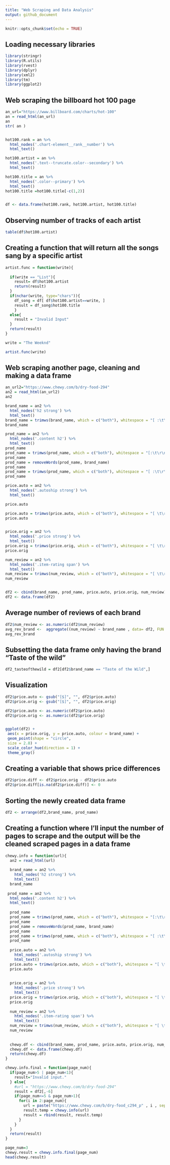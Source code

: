 ---
title: "Web Scraping and Data Analysis"
output: github_document
---

```{r setup, include=FALSE}
knitr::opts_chunk$set(echo = TRUE)
```

## Loading necessary libraries  
  
```{r message=FALSE, warning=FALSE}
library(stringr)
library(R.utils)
library(rvest)
library(dplyr)
library(xml2)
library(tm)
library(ggplot2)
```
  
  
## Web scraping the billboard hot 100 page  
  
```{r message=FALSE, warning=FALSE}
an_url="https://www.billboard.com/charts/hot-100"
an = read_html(an_url)
an
str( an )


hot100.rank = an %>% 
  html_nodes('.chart-element__rank__number') %>% 
  html_text()

hot100.artist = an %>% 
  html_nodes('.text--truncate.color--secondary') %>% 
  html_text()

hot100.title = an %>% 
  html_nodes('.color--primary') %>% 
  html_text()
hot100.title =hot100.title[-c(1,2)]


df <- data.frame(hot100.rank, hot100.artist, hot100.title)
```
  
  
## Observing number of tracks of each artist  
  
```{r message=FALSE, warning=FALSE}
table(df$hot100.artist)
```
  
  
## Creating a function that will return all the songs sang by a specific artist  
  
```{r message=FALSE, warning=FALSE}
artist.func = function(write){
  
  if(write == "List"){
    result= df$hot100.artist
    return(result)
  } 
  if(nchar(write, type="chars")){
    df_song = df[ df$hot100.artist==write, ]
    result = df_song$hot100.title
    }
  else{
    result = "Invalid Input"
  }
  return(result)
}

write = "The Weeknd"

artist.func(write)
```
  
  
## Web scraping another page, cleaning and making a data frame  
  
```{r message=FALSE, warning=FALSE}
an_url2="https://www.chewy.com/b/dry-food-294"
an2 = read_html(an_url2)
an2

brand_name = an2 %>% 
  html_nodes('h2 strong') %>% 
  html_text()
brand_name = trimws(brand_name, which = c("both"), whitespace = "[ :\t\r\n]")
brand_name

prod_name = an2 %>% 
  html_nodes('.content h2') %>% 
  html_text()
prod_name
prod_name = trimws(prod_name, which = c("both"), whitespace = "[:\t\r\n]")
prod_name
prod_name = removeWords(prod_name, brand_name)
prod_name
prod_name = trimws(prod_name, which = c("both"), whitespace = "[ :\t\r\n]")
prod_name

price.auto = an2 %>% 
  html_nodes('.autoship strong') %>%
  html_text()

price.auto

price.auto = trimws(price.auto, which = c("both"), whitespace = "[ \t\r\n]")
price.auto


price.orig = an2 %>% 
  html_nodes('.price strong') %>% 
  html_text()
price.orig = trimws(price.orig, which = c("both"), whitespace = "[ \t\r\n]")
price.orig

num_review = an2 %>% 
  html_nodes('.item-rating span') %>% 
  html_text()
num_review = trimws(num_review, which = c("both"), whitespace = "[ \t\r\n]")
num_review


df2 <- cbind(brand_name, prod_name, price.auto, price.orig, num_review)
df2 <- data.frame(df2)
```
  
  
## Average number of reviews of each brand  
  
```{r message=FALSE, warning=FALSE}
df2$num_review <- as.numeric(df2$num_review)
avg_rev_brand <-  aggregate((num_review) ~ brand_name , data= df2, FUN = mean)
avg_rev_brand
```
  
  
## Subsetting the data frame only having the brand "Taste of the wild"  
  
```{r message=FALSE, warning=FALSE}
df2_tasteofthewild = df2[df2$brand_name == "Taste of the Wild",]
```
  
  
## Visualization  
  
```{r message=FALSE, warning=FALSE}
df2$price.auto <- gsub("[$]", "", df2$price.auto)
df2$price.orig <- gsub("[$]", "", df2$price.orig)

df2$price.auto <- as.numeric(df2$price.auto)
df2$price.orig <- as.numeric(df2$price.orig)


ggplot(df2) +
 aes(x = price.orig, y = price.auto, colour = brand_name) +
 geom_point(shape = "circle", 
 size = 2.8) +
 scale_color_hue(direction = 1) +
 theme_gray()
```
  
  
## Creating a variable that shows price differences  
  
```{r message=FALSE, warning=FALSE}
df2$price.diff <- df2$price.orig - df2$price.auto
df2$price.diff[is.na(df2$price.diff)] <- 0
```
  
  
## Sorting the newly created data frame  
  
```{r message=FALSE, warning=FALSE}
df2 <- arrange(df2,brand_name, prod_name)
```
  
  
## Creating a function where I'll input the number of pages to scrape and the output will be the cleaned scraped pages in a data frame  
  
```{r message=FALSE, warning=FALSE}
chewy.info = function(url){
  an2 = read_html(url)
  
  brand_name = an2 %>% 
    html_nodes('h2 strong') %>% 
    html_text()
  brand_name
  
 prod_name = an2 %>% 
  html_nodes('.content h2') %>% 
  html_text()
 
  prod_name
  prod_name = trimws(prod_name, which = c("both"), whitespace = "[:\t\r\n]")
  prod_name
  prod_name = removeWords(prod_name, brand_name)
  prod_name
  prod_name = trimws(prod_name, which = c("both"), whitespace = "[ :\t\r\n]")
  prod_name
  
  price.auto = an2 %>% 
    html_nodes('.autoship strong') %>% 
    html_text()
  price.auto = trimws(price.auto, which = c("both"), whitespace = "[ \t\r\n]")
  price.auto
  
  
  price.orig = an2 %>% 
    html_nodes('.price strong') %>% 
    html_text()
  price.orig = trimws(price.orig, which = c("both"), whitespace = "[ \t\r\n]")
  price.orig
  
  num_review = an2 %>% 
    html_nodes('.item-rating span') %>% 
    html_text()
  num_review = trimws(num_review, which = c("both"), whitespace = "[ \t\r\n]")
  num_review
  
  
  chewy.df <- cbind(brand_name, prod_name, price.auto, price.orig, num_review)
  chewy.df <- data.frame(chewy.df)
  return(chewy.df)
}

chewy.info.final = function(page_num){
  if(page_num>5 | page_num<1){
    result="Invalid input." 
  } else{
    #url = "https://www.chewy.com/b/dry-food-294"
    result = df2[,-6]
    if(page_num<=5 & page_num>1){
      for(i in 2:page_num){
        url = paste("https://www.chewy.com/b/dry-food_c294_p" , i , sep="")
        result.temp = chewy.info(url)
        result = rbind(result, result.temp)
      }
    }
  }
  return(result)
}

page_num=3
chewy.result = chewy.info.final(page_num)
head(chewy.result)
```
  


















  
